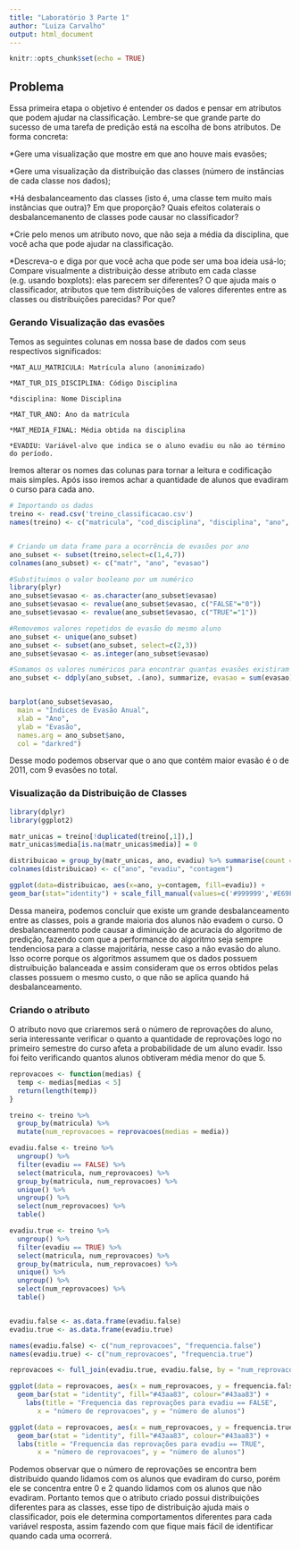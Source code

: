 ---
title: "Laboratório 3 Parte 1"
author: "Luiza Carvalho"
output: html_document
---

```{r setup, include=FALSE}
knitr::opts_chunk$set(echo = TRUE)
```
## Problema

Essa primeira etapa o objetivo é entender os dados e pensar em atributos que podem ajudar na classificação. Lembre-se que grande parte do sucesso de uma tarefa de predição está na escolha de bons atributos. De forma concreta:

*Gere uma visualização que mostre em que ano houve mais evasões;

*Gere uma visualização da distribuição das classes (número de instâncias de cada classe nos dados);

*Há desbalanceamento das classes (isto é, uma classe tem muito mais instâncias que outra)? Em que proporção? Quais efeitos colaterais o desbalancemanento de classes pode causar no classificador? 

*Crie pelo menos um atributo novo, que não seja a média da disciplina, que você acha que pode ajudar na classificação. 

*Descreva-o e diga por que você acha que pode ser uma boa ideia usá-lo;
Compare visualmente a distribuição desse atributo em cada classe (e.g. usando boxplots): elas parecem ser diferentes? O que ajuda mais o classificador, atributos que tem distribuições de valores diferentes entre as classes ou distribuições parecidas? Por que?


### Gerando Visualização das evasões

Temos as seguintes colunas em nossa base de dados com seus respectivos significados:

    *MAT_ALU_MATRICULA: Matrícula aluno (anonimizado)
    
    *MAT_TUR_DIS_DISCIPLINA: Código Disciplina
    
    *disciplina: Nome Disciplina
    
    *MAT_TUR_ANO: Ano da matrícula
    
    *MAT_MEDIA_FINAL: Média obtida na disciplina
    
    *EVADIU: Variável-alvo que indica se o aluno evadiu ou não ao término do período.

Iremos alterar os nomes das colunas para tornar a leitura e codificação mais simples. Após isso iremos achar a quantidade de alunos que evadiram o curso para cada ano.

```{r, message=FALSE, warning=FALSE}
# Importando os dados
treino <- read.csv('treino_classificacao.csv')
names(treino) <- c("matricula", "cod_disciplina", "disciplina", "ano", "periodo", "media", "evadiu")


# Criando um data frame para a ocorrência de evasões por ano
ano_subset <- subset(treino,select=c(1,4,7))
colnames(ano_subset) <- c("matr", "ano", "evasao")

#Substituimos o valor booleano por um numérico
library(plyr)
ano_subset$evasao <- as.character(ano_subset$evasao)
ano_subset$evasao <- revalue(ano_subset$evasao, c("FALSE"="0"))
ano_subset$evasao <- revalue(ano_subset$evasao, c("TRUE"="1"))

#Removemos valores repetidos de evasão do mesmo aluno
ano_subset <- unique(ano_subset)
ano_subset <- subset(ano_subset, select=c(2,3))
ano_subset$evasao <- as.integer(ano_subset$evasao)

#Somamos os valores numéricos para encontrar quantas evasões existiram por ano
ano_subset <- ddply(ano_subset, .(ano), summarize, evasao = sum(evasao))


barplot(ano_subset$evasao,
  main = "Índices de Evasão Anual",
  xlab = "Ano",
  ylab = "Evasão",
  names.arg = ano_subset$ano,
  col = "darkred")

```

Desse modo podemos observar que o ano que contém maior evasão é o de 2011, com 9 evasões no total. 

### Visualização da Distribuição de Classes

```{r , message=FALSE, warning=FALSE}

library(dplyr)
library(ggplot2)

matr_unicas = treino[!duplicated(treino[,1]),]
matr_unicas$media[is.na(matr_unicas$media)] = 0

distribuicao = group_by(matr_unicas, ano, evadiu) %>% summarise(count = n())
colnames(distribuicao) <- c("ano", "evadiu", "contagem")

ggplot(data=distribuicao, aes(x=ano, y=contagem, fill=evadiu)) +
geom_bar(stat="identity") + scale_fill_manual(values=c('#999999','#E69F00'))


``` 

Dessa maneira, podemos concluir que existe um grande desbalanceamento entre as classes, pois a grande maioria dos alunos não evadem o curso. O desbalanceamento pode causar a diminuição de acuracia do algoritmo de predição, fazendo com que a performance do algoritmo seja sempre tendenciosa para a classe majoritária, nesse caso a não evasão do aluno. Isso ocorre porque os algoritmos assumem que os dados possuem distruibuição balanceada e assim consideram que os erros obtidos pelas classes possuem o mesmo custo, o que não se aplica quando há desbalanceamento.

### Criando o atributo 

O atributo novo que criaremos será o número de reprovações do aluno, seria interessante verificar o quanto a quantidade de reprovações logo no primeiro semestre do curso afeta a probabilidade de um aluno evadir. Isso foi feito verificando quantos alunos obtiveram média menor do que 5. 

```{r, message=FALSE, warning=FALSE}

reprovacoes <- function(medias) {
  temp <- medias[medias < 5]
  return(length(temp))
}

treino <- treino %>%
  group_by(matricula) %>%
  mutate(num_reprovacoes = reprovacoes(medias = media))

evadiu.false <- treino %>%
  ungroup() %>%
  filter(evadiu == FALSE) %>%
  select(matricula, num_reprovacoes) %>%
  group_by(matricula, num_reprovacoes) %>%
  unique() %>%
  ungroup() %>%
  select(num_reprovacoes) %>%
  table()

evadiu.true <- treino %>%
  ungroup() %>%
  filter(evadiu == TRUE) %>%
  select(matricula, num_reprovacoes) %>%
  group_by(matricula, num_reprovacoes) %>%
  unique() %>%
  ungroup() %>%
  select(num_reprovacoes) %>%
  table()


evadiu.false <- as.data.frame(evadiu.false)
evadiu.true <- as.data.frame(evadiu.true)

names(evadiu.false) <- c("num_reprovacoes", "frequencia.false")
names(evadiu.true) <- c("num_reprovacoes", "frequencia.true")

reprovacoes <- full_join(evadiu.true, evadiu.false, by = "num_reprovacoes")

ggplot(data = reprovacoes, aes(x = num_reprovacoes, y = frequencia.false)) +
  geom_bar(stat = "identity", fill="#43aa83", colour="#43aa83") +
    labs(title = "Frequencia das reprovações para evadiu == FALSE",
       x = "número de reprovacoes", y = "número de alunos")

ggplot(data = reprovacoes, aes(x = num_reprovacoes, y = frequencia.true)) +
  geom_bar(stat = "identity", fill="#43aa83", colour="#43aa83") +
  labs(title = "Frequencia das reprovações para evadiu == TRUE",
       x = "número de reprovacoes", y = "número de alunos")

```

Podemos observar que o número de reprovações se encontra bem distribuido quando lidamos com os alunos que evadiram do curso, porém ele se concentra entre 0 e 2 quando lidamos com os alunos que não evadiram. Portanto temos que o atributo criado possui distribuições diferentes para as classes, esse tipo de distribuição ajuda mais o classificador, pois ele determina comportamentos diferentes para cada variável resposta, assim fazendo com que fique mais fácil de identificar quando cada uma ocorrerá.
